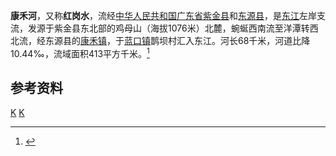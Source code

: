 {{Infobox River
  | river_name      = 康禾河
  | image_name      =
  | image_size      = 
  | caption         = 
  | origin          = [[广东省|广东省]][[紫金县|紫金县]][[紫城镇|紫城镇]]鸡母山
  | mouth           = 广东省[[东源县|东源县]][[蓝口镇|蓝口镇]]鹊坝村[[东江|东江]]{{coord|23|56|24|N|115|04|11|E}}
  | basin_countries = 广东省紫金县、东源县
  | length          = 68 km
  | elevation       = 
  | mouth_elevation = 
  | discharge       = 3.5 m<sup>3</sup>/s
  | watershed       = 413 km<sup>2</sup>
}}
'''康禾河'''，又称'''红岗水'''，流经[[中华人民共和国|中华人民共和国]][[广东省|广东省]][[紫金县|紫金县]]和[[东源县|东源县]]，是[[东江|东江]]左岸支流，发源于紫金县东北部的鸡母山（海拔1076米）北麓，蜿蜒西南流至洋潭转西北流，经东源县的[[康禾镇|康禾镇]]，于[[蓝口镇|蓝口镇]]鹊坝村汇入东江。河长68千米，河道比降10.44‰，流域面积413平方千米。<ref name="中国河湖大典">{{cite book zh |author=《[[中国河湖大典|中国河湖大典]]》编纂委员会 |title=《中国河湖大典·珠江卷》 |format=M |edition=1 |location=北京 |publisher=中国水利水电出版社 |date=2013年1月 |pages=265页 |id= ISBN 978-7-5170-0561-2}}</ref>

==参考资料==
{{reflist}}

[[Category:东江水系|K]]
[[Category:广东河流|K]]